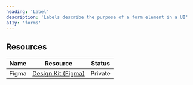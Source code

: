 ```yaml
---
heading: 'Label'
description: 'Labels describe the purpose of a form element in a UI'
a11y: 'forms'
---
```



<DeprecationAdmonition description="Field" />

## Resources

| Name     | Resource | Status                                               |
| -------- | -------- | ---------------------------------------------------- |
| Figma    | [Design Kit (Figma)](https://www.figma.com/design/ducwqOCxoxcWc3ReV3FYd8/Digital-University-Component-Library?m=auto&node-id=0-1)      |                         Private                      |